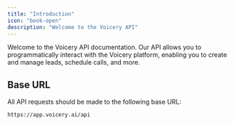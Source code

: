 ```yaml
---
title: "Introduction"
icon: "book-open"
description: "Welcome to the Voicery API"
---
```


Welcome to the Voicery API documentation. Our API allows you to programmatically interact with the Voicery platform, enabling you to create and manage leads, schedule calls, and more.

## Base URL

All API requests should be made to the following base URL:

```
https://app.voicery.ai/api
```
